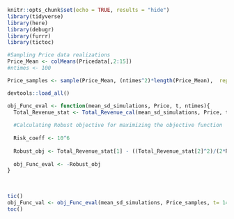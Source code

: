 ```r
knitr::opts_chunk$set(echo = TRUE, results = "hide")
library(tidyverse)
library(here)
library(debugr)
library(furrr)
library(tictoc)
```
```r
#Sampling Price data realizations
Price_Mean <- colMeans(Pricedata[,2:15])
#ntimes <- 100

Price_samples <- sample(Price_Mean, (ntimes^2)*length(Price_Mean),  replace = TRUE) %>% matrix(nrow = ntimes^2)

```
```r
devtools::load_all() 
```

```r

obj_Func_eval <- function(mean_sd_simulations, Price, t, ntimes){
  Total_Revenue_stat <- Total_Revenue_cal(mean_sd_simulations, Price, t, ntimes)
  
  #Calculating Robust objective for maximizing the objective function
  
  Risk_coeff <- 10^6
  
  Robust_obj <- Total_Revenue_stat[1] - ((Total_Revenue_stat[2]^2)/(2*Risk_coeff))
  
  obj_Func_eval <- -Robust_obj
}
  
  
```
```r
tic()
obj_Func_val <- obj_Func_eval(mean_sd_simulations, Price_samples, t= 14, ntimes)
toc()
```